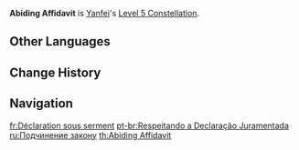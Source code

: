 {{Constellation Infobox
|image       = Constellation Abiding Affidavit.png
|description = Increases the Level of [[Done Deal]] by 3.<br />Maximum upgrade level is 15.
|level       = 5
|character   = Yanfei
|utility1    = Talent Level Increase
|utility2    = Elemental Burst Level Increase
}}
'''Abiding Affidavit''' is [[Yanfei]]'s [[Level 5 Constellation]].

==Other Languages==
{{Other Languages
|en      = Abiding Affidavit
|zhs     = 遵法切结书
|zhs_rm  = Zūnfǎ Qièjiéshū
|zht     = 遵法切結書
|zht_rm  = Zūnfǎ Qièjiéshū
|zh_tl   = 
|ja      = 遵法誓約書
|ja_rm   = Junpou Seiyakusho
|ja_tl   = Pledge of Law-Abiding
|ko      = 준법 서약서
|ko_tl   = Oath of Law-Abiding
|es      = Declaración jurada
|es_tl   = Sworn Declaration
|fr      = Déclaration sous serment
|fr_tl   = Declaration Under Oath
|ru      = Подчинение закону
|ru_tl   = Subjection to Law
|th      = Abiding Affidavit
|vi      = Tuân Pháp Thiết Kết Thư
|vi_tl   = 
|de      = Eidesstattliche Versicherung
|de_tl   = Assurance under Oath
|id      = Abiding Affidavit
|pt      = Respeitando a Declaração Juramentada
|pt_tl   = Respecting the Sworn Statement
|tr      = Ebedi Beyanname
|tr_tl   = 
|it      = Dichiarazione sotto giuramento
|it_tl   = Sworn Statement
}}

==Change History==
{{Change History|1.5}}

==Navigation==
{{Talent Navbox|Yanfei}}

[[fr:Déclaration sous serment]]
[[pt-br:Respeitando a Declaração Juramentada]]
[[ru:Подчинение закону]]
[[th:Abiding Affidavit]]